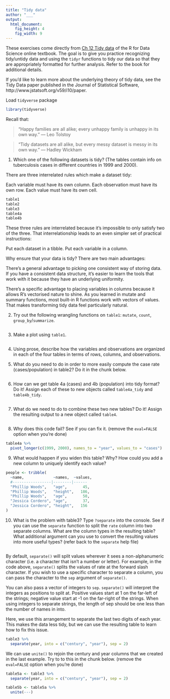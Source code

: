 ```yaml
---
title: "Tidy data"
author: "___"
output: 
  html_document: 
    fig_height: 4
    fig_width: 9
---
```


These exercises come directly from [Ch 12 Tidy data](https://r4ds.had.co.nz/tidy-data.html) of the R for Data Science online textbook. The goal is to give you practice recognizing tidy/untidy data and using the `tidyr` functions to tidy our data so that they are appropriately formatted for further analysis. Refer to the book for additional details. 

If you’d like to learn more about the underlying theory of tidy data, see the Tidy Data paper published in the Journal of Statistical Software, http://www.jstatsoft.org/v59/i10/paper.

Load `tidyverse` package
```r
library(tidyverse)
```

Recall that: 

> “Happy families are all alike; every unhappy family is unhappy in its own way.” –– Leo Tolstoy

> “Tidy datasets are all alike, but every messy dataset is messy in its own way.” –– Hadley Wickham

1. Which one of the following datasets is tidy? (The tables contain info on tuberculosis cases in different countries in 1999 and 2000).

There are three interrelated rules which make a dataset tidy:

Each variable must have its own column.
Each observation must have its own row.
Each value must have its own cell.
```r
table1
table2
table3
table4a
table4b
```

These three rules are interrelated because it’s impossible to only satisfy two of the three. That interrelationship leads to an even simpler set of practical instructions:

Put each dataset in a tibble.
Put each variable in a column.

Why ensure that your data is tidy? There are two main advantages:

There’s a general advantage to picking one consistent way of storing data. If you have a consistent data structure, it’s easier to learn the tools that work with it because they have an underlying uniformity.

There’s a specific advantage to placing variables in columns because it allows R’s vectorised nature to shine. As you learned in mutate and summary functions, most built-in R functions work with vectors of values. That makes transforming tidy data feel particularly natural.


2. Try out the following wrangling functions on `table1`: `mutate`, `count`, `group_by`/`summarize`. 
```r

```

3. Make a plot using `table1`. 
```r

```


4. Using prose, describe how the variables and observations are organized in each of the four tables in terms of rows, columns, and observations.


5. What do you need to do in order to more easily compute the case rate (cases/population) in table2? Do it in the chunk below.
```r

```

6. How can we get table 4a (cases) and 4b (population) into tidy format? Do it! Assign each of these to new objects called `table4a_tidy` and `table4b_tidy`.
```r

```

7. What do we need to do to combine these two new tables? Do it! Assign the resulting output to a new object called `table4`.
```r

```

8. Why does this code fail? See if you can fix it. (remove the `eval=FALSE` option when you're done)
```r
table4a %>% 
  pivot_longer(c(1999, 2000), names_to = "year", values_to = "cases")
```

9. What would happen if you widen this table? Why? How could you add a new column to uniquely identify each value?
```r
people <- tribble(
  ~name,             ~names,  ~values,
  #-----------------|--------|------
  "Phillip Woods",   "age",       45,
  "Phillip Woods",   "height",   186,
  "Phillip Woods",   "age",       50,
  "Jessica Cordero", "age",       37,
  "Jessica Cordero", "height",   156
)
```

10. What is the problem with table3? Type `?separate` into the console. See if you can use the `separate` function to split the `rate` column into two separate columns. What are the column types in the resulting table? What additional argument can you use to convert the resulting values into more useful types? (refer back to the `separate` help file)
```r

```

By default, `separate()` will split values wherever it sees a non-alphanumeric character (i.e. a character that isn’t a number or letter). For example, in the code above, `separate()` splits the values of rate at the forward slash character. If you wish to use a specific character to separate a column, you can pass the character to the `sep` argument of `separate()`.

You can also pass a vector of integers to `sep`. `separate()` will interpret the integers as positions to split at. Positive values start at 1 on the far-left of the strings; negative value start at -1 on the far-right of the strings. When using integers to separate strings, the length of sep should be one less than the number of names in into.

Here, we use this arrangement to separate the last two digits of each year. This makes the data less tidy, but we can use the resulting table to learn how to fix this issue.
```r
table3 %>%
  separate(year, into = c("century", "year"), sep = 2)
```

We can use `unite()` to rejoin the century and year columns that we created in the last example. Try to to this in the chunk below. (remove the `eval=FALSE` option when you're done)
```r
table5a <- table3 %>%
  separate(year, into = c("century", "year"), sep = 2)

table5b <- table5a %>%
  unite(---)
```
